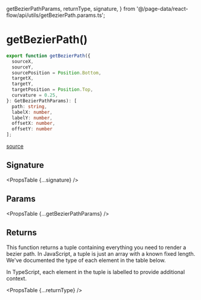   getBezierPathParams,
  returnType,
  signature,
} from '@/page-data/react-flow/api/utils/getBezierPath.params.ts';

# getBezierPath()

```ts
export function getBezierPath({
  sourceX,
  sourceY,
  sourcePosition = Position.Bottom,
  targetX,
  targetY,
  targetPosition = Position.Top,
  curvature = 0.25,
}: GetBezierPathParams): [
  path: string,
  labelX: number,
  labelY: number,
  offsetX: number,
  offsetY: number
];
```

[source](https://github.com/wbkd/react-flow/blob/961d1295b4f056dec6532ff785a3cc1de60dc1f6/packages/system/src/utils/edges/bezier-edge.ts#L72)

## Signature

<PropsTable {...signature} />

## Params

<PropsTable {...getBezierPathParams} />

## Returns

This function returns a tuple containing everything you need to render a bezier
path. In JavaScript, a tuple is just an array with a known fixed length. We've
documented the type of each element in the table below.

In TypeScript, each element in the tuple is labelled to provide additional
context.

<PropsTable {...returnType} />
